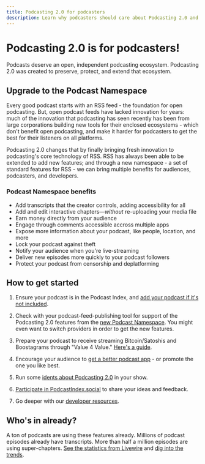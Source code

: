 ```yaml
---
title: Podcasting 2.0 for podcasters
description: Learn why podcasters should care about Podcasting 2.0 and how to get started.
---
```


# Podcasting 2.0 is for podcasters!

Podcasts deserve an open, independent podcasting ecosystem.
Podcasting 2.0 was created to preserve, protect, and extend
that ecosystem.

## Upgrade to the Podcast Namespace

Every good podcast starts with an RSS feed - the foundation for open podcasting.
But, open podcast feeds have lacked innovation for years: much of the innovation
that podcasting has seen recently has been from large corporations building new
tools for their enclosed ecosystems - which don't benefit open podcasting, and
make it harder for podcasters to get the best for their listeners on all platforms.

Podcasting 2.0 changes that by finally bringing fresh innovation to
podcasting's core technology of RSS. RSS has always been able to be extended
to add new features; and through a new namespace - a set of standard features for
RSS - we can bring multiple benefits for audiences, podcasters, and developers.

### Podcast Namespace benefits

- Add transcripts that the creator controls, adding accessibility for all
- Add and edit interactive chapters—_without_ re-uploading your media file
- Earn money directly from your audience
- Engage through comments accessible accross multiple apps
- Expose more information about your podcast, like people, location, and more
- Lock your podcast against theft
- Notify your audience when you're live-streaming
- Deliver new episodes more quickly to your podcast followers
- Protect your podcast from censorship and deplatforming

## How to get started

1. Ensure your podcast is in the Podcast Index, and [add your podcast if it's not included](https://podcastindex.org/add).

2. Check with your podcast-feed-publishing tool for support of the Podcasting 2.0 features from the [new Podcast Namespace](/podcast-namespace). You might even want to switch providers in order to get the new features.

3. Prepare your podcast to receive streaming Bitcoin/Satoshis and Boostagrams through "Value 4 Value." [Here's a guide](https://value4value.info/).

4. Encourage your audience to [get a better podcast app](/apps) - or promote the one you like best.

5. Run some [idents about Podcasting 2.0](/marketing) in your show.

6. [Participate in PodcastIndex.social](https://podcastindex.social/invite/hfcQYbjq) to share your ideas and feedback.

7. Go deeper with our [developer resources](/developers).

## Who's in already?

A ton of podcasts are using these features already. Millions of podcast episodes already have transcripts.
More than half a million episodes are using super-chapters. [See the statistics from Livewire](https://livewire.io/podcast-index-stats-visualized/) and [dig into the trends](https://griddlecakes.com/nstrends/).
